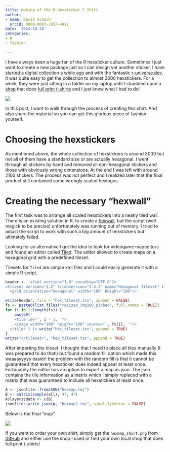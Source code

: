 ```yaml
---
title: Making of the R Hexsticker T Shirt
author:
- name: David Schoch
  orcid: 0000-0003-2952-4812
date: '2024-10-29'
categories:
- R
- fashion

---
```


I have always been a huge fan of the R hexsticker culture. Sometimes I just want to
create a new package just so I can design yet another sticker. I have started a digital collection
a while ago and with the fantastic [r-universe.dev](https://r-universe.dev), it was quite easy to 
get the collection to almost 3000 hexstickers. For a while, they were just sitting in a folder on my laptop until 
I stumbled upon a [shop](https://www.printful.com/) that does [full print t-shirts](https://www.printful.com/dashboard/custom/mens/all-over-shirts) and I just knew what I had to do!


![](tshirt1.jpg){fig-align="center"}

In this post, I want to walk through the process of creating this shirt. And also share the material so you can 
get this glorious piece of fashion yourself.

# Choosing the hexstickers

As mentioned above, the whole collection of hexstickers is around 3000 but not all of them have a standard size or are
actually hexagonal. I went through all stickers by hand and removed all non-hexagonal stickers and those with obviously wrong dimensions.
At the end I was left with around 2100 stickers. The process was not perfect and I realized later that the final product still contained
some wrongly scaled hexlogos.  

# Creating the necessary "hexwall"

The first task was to arrange all scaled hexstickers into a neatly tiled wall. There is an existing solution in 
R, to create a [hexwall](https://mitchelloharawild.com/blog/hexwall/), but the script (well magick to be precise) unfortunately
was running out of memory. I tried to adjust the script to work with such a big amount of hexstickers but ultimately failed.

Looking for an alternative I got the idea to look for videogame mapeditors and found an editor called [Tiled](https://www.mapeditor.org/). The editor allowed to create maps on a hexagonal grid with a predefined tileset.  

Tilesets for `Tiled` are simple xml files and I could easily generate it with a simple R script.

```r
header <- '<?xml version="1.0" encoding="UTF-8"?>
<tileset version="1.2" tiledversion="1.4.3" name="Hexagonal Tileset" tilewidth="100" tileheight="100" tilecount="2148" columns="0">
  <grid orientation="hexagonal" width="100" height="100"/>'

write(header, file = "hex_tileset.tsx", append = FALSE)
fs <- paste0(list.files("resized_img100_picked", full.names = TRUE))
for (i in 1:length(fs)) {
    paste0('
    <tile id="', i - 1, '">
    <image width="100" height="100" source="', fs[i], '"/>
  </tile>') |> write("hex_tileset.tsx", append = TRUE)
}
write("</tileset>", "hex_tileset.tsx", append = TRUE)

```

After importing the tileset, I thought that I need to place all tiles manually (I was prepared to do that!) but found a random fill option which made this waaaayyyyy easier! the problem with the random fill is that it cannot be guaranteed that every hexsticker does indeed appear at least once. Fortunately the editor has an option to export a map as json. The json contains the tile information as a matrix which I simply replaced with a matrix that was guaranteed to include all hexstickers at least once. 

```r
A <- jsonlite::fromJSON("hexmap.tmj")
B <- matrix(sample(all), 47, 47)
A$layers$data <- c(B)
jsonlite::write_json(A, "hexmap2.tmj", simplifyVector = FALSE)
```

Below is the final "map".

![](hexmap_small.png){fig-align="center"}


If you want to order your own shirt, simply get the `hexmap_shirt.png` from [GitHub](https://github.com/schochastics/hexshirt) and either use the shop I used or find your own local shop that does full print t-shirts! 
